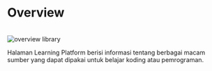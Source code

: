 # Overview


<br />
<Image src={headerImage} alt='overview library' className='w-full h-96 object-cover' />

Halaman Learning Platform berisi informasi tentang berbagai macam sumber yang dapat dipakai untuk belajar koding atau pemrograman.
